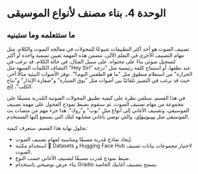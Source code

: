 # الوحدة 4. بناء مصنف لأنواع الموسيقى

## ما ستتعلمه وما ستبنيه

تصنيف الصوت هو أحد أكثر التطبيقات شيوعًا للمحولات في معالجة الصوت والكلام. مثل مهام التصنيف الأخرى في التعلم الآلي، تتضمن هذه المهمة تعيين تسمية واحدة أو أكثر لتسجيل صوتي بناءً على محتواه. على سبيل المثال، في حالة الكلام، قد نرغب في اكتشاف الكلمات المنبهة مثل "Hey Siri" عند نطقها، أو استنتاج كلمة رئيسية مثل "درجة الحرارة" من استعلام منطوق مثل "ما هو الطقس اليوم؟". توفر الأصوات البيئية مثالًا آخر، حيث قد نرغب في التمييز تلقائيًا بين أصوات مثل "بوق السيارة" و"صفارة الإنذار" و"نباح الكلب"، إلخ.

في هذا القسم، سنلقي نظرة على كيفية تطبيق المحولات الصوتية المُدربة مسبقًا على مجموعة من مهام تصنيف الصوت. ثم سنقوم بضبط نموذج المحول على مهمة تصنيف الموسيقى، وتصنيف الأغاني إلى أنواع مثل "بوب" و"روك". هذا جزء مهم من منصات بث الموسيقى مثل [سبوتيفاي](https://en.wikipedia.org/wiki/Spotify)، والتي توصي بأغاني مشابهة لتلك التي يستمع إليها المستخدم.

بحلول نهاية هذا القسم، ستعرف كيفية:

* إيجاد نماذج مُدربة مسبقًا ومناسبة لمهام تصنيف الصوت.
* استخدام مكتبة 🤗 Datasets و Hugging Face Hub لاختيار مجموعات بيانات تصنيف الصوت.
* ضبط نموذج مُدرب مسبقًا لتصنيف الأغاني حسب النوع.
* بناء عرض توضيحي باستخدام Gradio يسمح بتصنيف أغانيك الخاصة.